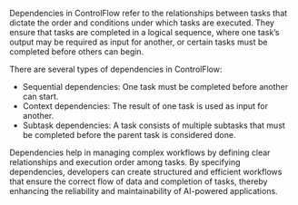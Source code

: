 Dependencies in ControlFlow refer to the relationships between tasks that dictate the order and conditions under which tasks are executed. They ensure that tasks are completed in a logical sequence, where one task’s output may be required as input for another, or certain tasks must be completed before others can begin.

There are several types of dependencies in ControlFlow:

- Sequential dependencies: One task must be completed before another can start.
- Context dependencies: The result of one task is used as input for another.
- Subtask dependencies: A task consists of multiple subtasks that must be completed before the parent task is considered done.

Dependencies help in managing complex workflows by defining clear relationships and execution order among tasks. By specifying dependencies, developers can create structured and efficient workflows that ensure the correct flow of data and completion of tasks, thereby enhancing the reliability and maintainability of AI-powered applications.
